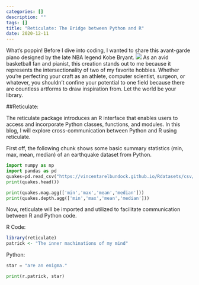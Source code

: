 ```yaml
---
categories: []
description: ""
tags: []
title: "Reticulate: The Bridge between Python and R"
date: 2020-12-11
---
```


What's poppin! Before I dive into coding, I wanted to share this avant-garde piano designed by the late NBA legend Kobe Bryant.
![](/post/blog-hello-reticulate_files/kobe piano.jpg)
As an avid basketball fan and pianist, this creation stands out to me because it represents the intersectionality of two of my favorite hobbies. Whether you're perfecting your craft as an athlete, computer scientist, surgeon, or whatever, you shouldn't confine your potential to one field because there are countless artforms to draw inspiration from. Let the world be your library.

##Reticulate:

The reticulate package introduces an R interface that enables users to access and incorporate Python classes, functions, and modules. In this blog, I will explore cross-communication between Python and R using reticulate.

First off, the following chunk shows some basic summary statistics (min, max, mean, median) of an earthquake dataset from Python.

```python
import numpy as np
import pandas as pd
quakes=pd.read_csv("https://vincentarelbundock.github.io/Rdatasets/csv/datasets/quakes.csv",index_col=0)
print(quakes.head())

print(quakes.mag.agg(['min','max','mean','median']))
print(quakes.depth.agg(['min','max','mean','median']))
```

Now, reticulate will be imported and utilized to facilitate communication between R and Python code. 

R Code:

```r
library(reticulate)
patrick <- "The inner machinations of my mind"
```

Python:

```python
star = "are an enigma."

print(r.patrick, star)
```

